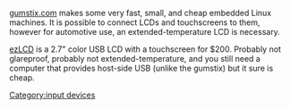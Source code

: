 [http://www.gumstix.com gumstix.com] makes some very fast, small, and cheap embedded Linux machines.  It is possible to connect LCDs and touchscreens to them, however for automotive use, an extended-temperature LCD is necessary.

[http://store.earthlcd.com/s.nl/sc.7/category.297/it.A/id.4233/.f ezLCD] is a 2.7" color USB LCD with a touchscreen for $200.  Probably not glareproof, probably not extended-temperature, and you still need a computer that provides host-side USB (unlike the gumstix) but it sure is cheap.

[[Category:input devices]]